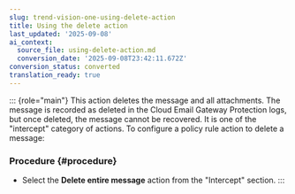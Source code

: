 ```yaml
---
slug: trend-vision-one-using-delete-action
title: Using the delete action
last_updated: '2025-09-08'
ai_context:
  source_file: using-delete-action.md
  conversion_date: '2025-09-08T23:42:11.672Z'
conversion_status: converted
translation_ready: true
---
```


::: {role="main"}
This action deletes the message and all attachments. The message is recorded as deleted in the Cloud Email Gateway Protection logs, but once deleted, the message cannot be recovered. It is one of the "intercept" category of actions. To configure a policy rule action to delete a message:

### Procedure {#procedure}

- Select the **Delete entire message** action from the "Intercept" section.
:::
